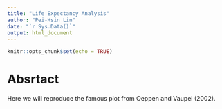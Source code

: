 ```yaml
---
title: "Life Expectancy Analysis"
author: "Pei-Hsin Lin"
date: "`r Sys.Data()`"
output: html_document
---
```


```r
knitr::opts_chunk$set(echo = TRUE)
```

# Absrtact

Here we will reproduce the famous plot from Oeppen and Vaupel (2002).

